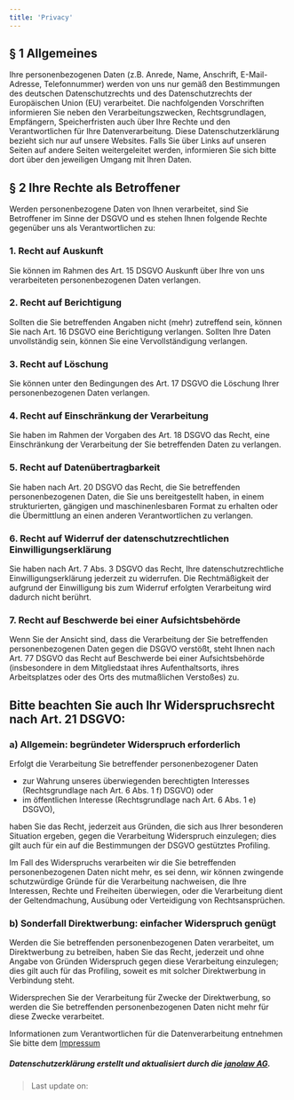 ```yaml
---
title: 'Privacy'
---
```



## § 1 Allgemeines

Ihre personenbezogenen Daten (z.B. Anrede, Name, Anschrift, E-Mail-Adresse, Telefonnummer)
werden von uns nur gemäß den Bestimmungen des deutschen Datenschutzrechts und des
Datenschutzrechts der Europäischen Union (EU) verarbeitet. Die nachfolgenden Vorschriften
informieren Sie neben den Verarbeitungszwecken, Rechtsgrundlagen, Empfängern,
Speicherfristen auch über Ihre Rechte und den Verantwortlichen für Ihre Datenverarbeitung.
Diese Datenschutzerklärung bezieht sich nur auf unsere Websites. Falls Sie über Links auf
unseren Seiten auf andere Seiten weitergeleitet werden, informieren Sie sich bitte dort
über den jeweiligen Umgang mit Ihren Daten.

## § 2 Ihre Rechte als Betroffener

Werden personenbezogene Daten von Ihnen verarbeitet, sind Sie Betroffener im Sinne der
DSGVO und es stehen Ihnen folgende Rechte gegenüber uns als Verantwortlichen zu:

### 1. Recht auf Auskunft

Sie können im Rahmen des Art. 15 DSGVO Auskunft über Ihre von uns verarbeiteten
personenbezogenen Daten verlangen.

### 2. Recht auf Berichtigung

Sollten die Sie betreffenden Angaben nicht (mehr) zutreffend sein, können Sie nach Art. 16
DSGVO eine Berichtigung verlangen. Sollten Ihre Daten unvollständig sein, können Sie eine
Vervollständigung verlangen.

### 3. Recht auf Löschung

Sie können unter den Bedingungen des Art. 17 DSGVO die Löschung Ihrer personenbezogenen
Daten verlangen.

### 4. Recht auf Einschränkung der Verarbeitung

Sie haben im Rahmen der Vorgaben des Art. 18 DSGVO das Recht, eine Einschränkung der
Verarbeitung der Sie betreffenden Daten zu verlangen.

### 5. Recht auf Datenübertragbarkeit

Sie haben nach Art. 20 DSGVO das Recht, die Sie betreffenden personenbezogenen Daten, die
Sie uns bereitgestellt haben, in einem strukturierten, gängigen und maschinenlesbaren
Format zu erhalten oder die Übermittlung an einen anderen Verantwortlichen zu verlangen.

### 6. Recht auf Widerruf der datenschutzrechtlichen Einwilligungserklärung

Sie haben nach Art. 7 Abs. 3 DSGVO das Recht, Ihre datenschutzrechtliche
Einwilligungserklärung jederzeit zu widerrufen. Die Rechtmäßigkeit der aufgrund der
Einwilligung bis zum Widerruf erfolgten Verarbeitung wird dadurch nicht berührt.

### 7. Recht auf Beschwerde bei einer Aufsichtsbehörde

Wenn Sie der Ansicht sind, dass die Verarbeitung der Sie betreffenden personenbezogenen
Daten gegen die DSGVO verstößt, steht Ihnen nach Art. 77 DSGVO das Recht auf Beschwerde
bei einer Aufsichtsbehörde (insbesondere in dem Mitgliedstaat ihres Aufenthaltsorts, ihres
Arbeitsplatzes oder des Orts des mutmaßlichen Verstoßes) zu.

## Bitte beachten Sie auch Ihr Widerspruchsrecht nach Art. 21 DSGVO:

### a) Allgemein: begründeter Widerspruch erforderlich

Erfolgt die Verarbeitung Sie betreffender personenbezogener Daten

- zur Wahrung unseres überwiegenden berechtigten Interesses (Rechtsgrundlage nach Art. 6
  Abs. 1 f) DSGVO) oder
- im öffentlichen Interesse (Rechtsgrundlage nach Art. 6 Abs. 1 e) DSGVO),

haben Sie das Recht, jederzeit aus Gründen, die sich aus Ihrer besonderen Situation
ergeben, gegen die Verarbeitung Widerspruch einzulegen; dies gilt auch für ein auf die
Bestimmungen der DSGVO gestütztes Profiling.

Im Fall des Widerspruchs verarbeiten wir die Sie betreffenden personenbezogenen Daten
nicht mehr, es sei denn, wir können zwingende schutzwürdige Gründe für die Verarbeitung
nachweisen, die Ihre Interessen, Rechte und Freiheiten überwiegen, oder die Verarbeitung
dient der Geltendmachung, Ausübung oder Verteidigung von Rechtsansprüchen.

### b) Sonderfall Direktwerbung: einfacher Widerspruch genügt

Werden die Sie betreffenden personenbezogenen Daten verarbeitet, um Direktwerbung zu
betreiben, haben Sie das Recht, jederzeit und ohne Angabe von Gründen Widerspruch gegen
diese Verarbeitung einzulegen; dies gilt auch für das Profiling, soweit es mit solcher
Direktwerbung in Verbindung steht.

Widersprechen Sie der Verarbeitung für Zwecke der Direktwerbung, so werden die Sie
betreffenden personenbezogenen Daten nicht mehr für diese Zwecke verarbeitet.

Informationen zum Verantwortlichen für die Datenverarbeitung entnehmen Sie bitte dem
[Impressum](/imprint)

##### Datenschutzerklärung erstellt und aktualisiert durch die [janolaw AG](https://www.janolaw.de/internetrecht/).

> Last update on: <Time date="2020-02-12" />
